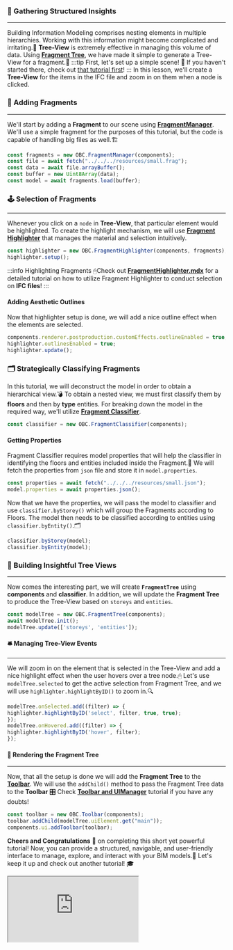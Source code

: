 ### 🌲 Gathering Structured Insights
---
Building Information Modeling comprises nesting elements in multiple hierarchies.
Working with this information might become complicated and irritating.🤯
**Tree-View** is extremely effective in managing this volume of data.
Using **[Fragment Tree](../api/classes/components.FragmentTree)**, we have made it simple to generate a Tree-View for a fragment.🦾
:::tip First, let's set up a simple scene!
👀 If you haven't started there, check out [that tutorial first](SimpleScene.mdx)!
:::
In this lesson, we'll create a **Tree-View** for the items in the IFC file and zoom in on them when a node is clicked.
### 🧩 Adding Fragments
---
We'll start by adding a **Fragment** to our scene using [**FragmentManager**](../api/classes/components.FragmentManager).
We'll use a simple fragment for the purposes of this tutorial, but the code is capable of handling big files as well.🏗️

```js
const fragments = new OBC.FragmentManager(components);
const file = await fetch("../../../resources/small.frag");
const data = await file.arrayBuffer();
const buffer = new Uint8Array(data);
const model = await fragments.load(buffer);
```
### 🕹 Selection of Fragments
---
Whenever you click on a `node` in **Tree-View**, that particular element would be highlighted.
To create the highlight mechanism, we will use **[Fragment Highlighter](../api/classes/components.FragmentHighlighter)**
that manages the material and selection intuitively.

```js
const highlighter = new OBC.FragmentHighlighter(components, fragments);
highlighter.setup();
```
:::info Highlighting Fragments
🖱Check out **[FragmentHighlighter.mdx](FragmentHighlighter.mdx)** for a detailed tutorial on how to utilize Fragment Highlighter to conduct selection on **IFC files**!
:::
#### Adding Aesthetic Outlines
Now that highlighter setup is done, we will add a nice outline effect when the elements are selected.

```js
components.renderer.postproduction.customEffects.outlineEnabled = true;
highlighter.outlinesEnabled = true;
highlighter.update();
```
### 🗂️ Strategically Classifying Fragments
In this tutorial, we will deconstruct the model in order to obtain a hierarchical view.💣
To obtain a nested view, we must first classify them by **floors** and then by **type** entities.
For breaking down the model in the required way, we'll utilize **[Fragment Classifier](../api/classes/components.FragmentClassifier)**.

```js
const classifier = new OBC.FragmentClassifier(components);
```
#### Getting Properties
Fragment Classifier requires model properties that will help the classifier in identifying the floors and entities included inside the Fragment.🧮
We will fetch the properties from `json` file and store it in `model.properties`.

```js
const properties = await fetch("../../../resources/small.json");
model.properties = await properties.json();
```
Now that we have the properties, we will pass the model to classifier and use `classifier.byStorey()` which will group the Fragments according to Floors.
The model then needs to be classified according to entities using `classifier.byEntity()`.🗂

```js
classifier.byStorey(model);
classifier.byEntity(model);
```
### 🌱 Building Insightful Tree Views
---
Now comes the interesting part, we will create **`FragmentTree`** using **components** and **classifier**.
In addition, we will update the **Fragment Tree** to produce the Tree-View based on `storeys` and `entities`.

```js
const modelTree = new OBC.FragmentTree(components);
await modelTree.init();
modelTree.update(['storeys', 'entities']);
```
#### 🛎️ Managing Tree-View Events
---
We will zoom in on the element that is selected in the Tree-View and add a nice highlight effect when the user hovers over a tree node.🖱
Let's use `modelTree.selected` to get the active selection from Fragment Tree, and we will use `highlighter.highlightByID()` to zoom in.🔍

```js
modelTree.onSelected.add((filter) => {
highlighter.highlightByID('select', filter, true, true);
});
modelTree.onHovered.add((filter) => {
highlighter.highlightByID('hover', filter);
});
```
#### 🎨 Rendering the Fragment Tree
---
Now, that all the setup is done we will add the **Fragment Tree** to the **[Toolbar](../api/classes/components.Toolbar)**.
We will use the `addChild()` method to pass the Fragment Tree data to the **Toolbar**
🎛️ Check **[Toolbar and UIManager](./UIManager.mdx)** tutorial if you have any doubts!

```js
const toolbar = new OBC.Toolbar(components);
toolbar.addChild(modelTree.uiElement.get("main"));
components.ui.addToolbar(toolbar);
```
**Cheers and Congratulations** 🎉 on completing this short yet powerful tutorial!
Now, you can provide a structured, navigable, and user-friendly interface to manage, explore, and interact with your BIM models.🥁
Let's keep it up and check out another tutorial! 🎓


  <iframe src="https://ifcjs.github.io/components/src/fragments/FragmentTree/index.html"></iframe>

  